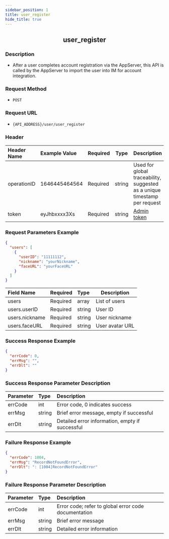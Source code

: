 ```yaml
---
sidebar_position: 1
title: user_register
hide_title: true
---
```


<center>

## user_register

</center>

### Description

- After a user completes account registration via the AppServer, this API is called by the AppServer to import the user into IM for account integration.

### Request Method

- `POST`

### Request URL

- `{API_ADDRESS}/user/user_register`

### Header

| Header Name | Example Value  | Required | Type   | Description                                           |
| :---------- | :------------- | :------- | ------ | ----------------------------------------------------- |
| operationID | 1646445464564  | Required | string | Used for global traceability, suggested as a unique timestamp per request |
| token       | eyJhbxxxx3Xs   | Required | string | [Admin token](/restapi/apis/authenticationManagement/getAdminToken) |

### Request Parameters Example

```json
{
  "users": [
    {
      "userID": "11111112",
      "nickname": "yourNickname",
      "faceURL": "yourFaceURL"
    }
  ]
}
```

| Field Name       | Required | Type   | Description                         |
| :--------------- | :------- | :----- | ----------------------------------- |
| users            | Required | array  | List of users                       |
| users.userID     | Required | string | User ID                             |
| users.nickname   | Required | string | User nickname                       |
| users.faceURL    | Required | string | User avatar URL                     |

### Success Response Example

```json
{
  "errCode": 0,
  "errMsg": "",
  "errDlt": ""
}
```

### Success Response Parameter Description

| Parameter | Type   | Description                                 |
| :-------- | :----- | :------------------------------------------ |
| errCode   | int    | Error code, 0 indicates success             |
| errMsg    | string | Brief error message, empty if successful    |
| errDlt    | string | Detailed error information, empty if successful |

### Failure Response Example

```json
{
  "errCode": 1004,
  "errMsg": "RecordNotFoundError",
  "errDlt": ": [1004]RecordNotFoundError"
}
```

### Failure Response Parameter Description

| Parameter | Type   | Description                                  |
| :-------- | :----- | :------------------------------------------- |
| errCode   | int    | Error code; refer to global error code documentation |
| errMsg    | string | Brief error message                          |
| errDlt    | string | Detailed error information                   |